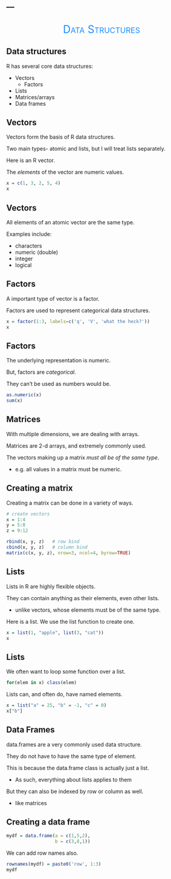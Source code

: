 ---
---

## 


<div style="text-align:center; font-size:200%; font-variant:small-caps;" ><span style='color:#1e90ff'>Data Structures</span></div>

## Data structures

R has several core data structures:

- Vectors
    - Factors
- Lists
- Matrices/arrays
- Data frames


## Vectors

<span class="objclass">Vectors</span> form the basis of R data structures.

Two main types- <span class="objclass">atomic</span> and <span class="objclass">lists</span>, but I will treat lists separately.

Here is an R <span class="objclass">vector</span>. 

The *elements* of the vector are numeric values.

```r
x = c(1, 3, 2, 5, 4)
x
```



## Vectors

All elements of an atomic vector are the same type. 

Examples include:

- characters
- numeric (double)
- integer
- logical



## Factors

A important type of vector is a <span class="objclass">factor</span>. 

Factors are used to represent categorical data structures.

```r
x = factor(1:3, labels=c('q', 'V', 'what the heck?'))
x
```



## Factors

The underlying representation is numeric.

But, factors are *categorical*.

They can't be used as numbers would be.

```r
as.numeric(x)
sum(x)
```



## Matrices

With multiple dimensions, we are dealing with <span class="objclass">arrays.</span>

<span class="objclass">Matrices</span> are 2-d arrays, and extremely commonly used.

The vectors making up a matrix *must all be of the same type*.

- e.g. all values in a matrix must be numeric.



## Creating a matrix

Creating a matrix can be done in a variety of ways.

```r
# create vectors
x = 1:4
y = 5:8
z = 9:12

rbind(x, y, z)   # row bind
cbind(x, y, z)   # column bind
matrix(c(x, y, z), nrow=3, ncol=4, byrow=TRUE)
```


## Lists

<span class="objclass">Lists</span> in R are highly flexible objects.

They can contain anything as their elements, even other lists.

- unlike vectors, whose elements must be of the same type. 

Here is a list. We use the list function to create one. 

```r
x = list(1, "apple", list(3, "cat"))
x
```



## Lists

We often want to loop some function over a list.

```r
for(elem in x) class(elem)
```

Lists can, and often do, have named elements.

```r
x = list("a" = 25, "b" = -1, "c" = 0)
x["b"]
```



## Data Frames

<span class="objclass">data.frames</span> are a very commonly used data structure. 

They do not have to have the same type of element.  

This is because the data.frame class is actually just a list.  

- As such, everything about lists applies to them

But they can also be indexed by row or column as well.

- like matrices



## Creating a data frame

```r
mydf = data.frame(a = c(1,5,2),
                  b = c(3,8,1))
```

We can add row names also.

```r
rownames(mydf) = paste0('row', 1:3)
mydf
```
